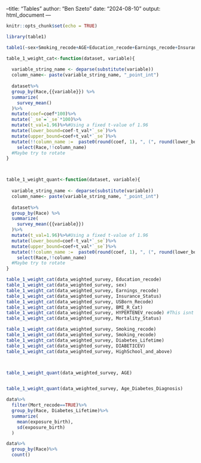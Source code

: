 --title: "Tables"
author: "Ben Szeto"
date: "2024-08-10"
output: html_document
---

```r
knitr::opts_chunk$set(echo = TRUE)
```

```r
library(table1)
```

```r

  
table1(~sex+Smoking_recode+AGE+Education_recode+Earnings_recode+Insurance_Status+USBorn_Recode+Age_Diabetes_Diagnosis+Lifespan_Diabetic+BMI_R_Cat+HYPERTENEV_recode+Mortality_Status+Diabetes_Lifetime |Race, data=data)

```

```r


table_1_weight_cat<-function(dataset, variable){
  
  variable_string_name <- deparse(substitute(variable))
  column_name<- paste(variable_string_name, "_point_int")
  
  dataset%>%
  group_by(Race,{{variable}}) %>%
  summarize(
    survey_mean()
  )%>%
  mutate(coef=coef*100)%>%
  mutate(`_se`=`_se`*100)%>%
  mutate(t_val=1.96)%>%#Using a fixed t-value of 1.96
  mutate(lower_bound=coef-t_val*`_se`)%>%
  mutate(upper_bound=coef+t_val*`_se`)%>%
  mutate(!!column_name :=  paste0(round(coef, 1), ", (", round(lower_bound, 1), "-", round(upper_bound, 1), ")")) %>%
    select(Race,!!column_name)
  #Maybe try to rotate
}



table_1_weight_quant<-function(dataset, variable){
  
  variable_string_name <- deparse(substitute(variable))
  column_name<- paste(variable_string_name, "_point_int")
  
  dataset%>%
  group_by(Race) %>%
  summarize(
    survey_mean({{variable}})
  )%>%
  mutate(t_val=1.96)%>%#Using a fixed t-value of 1.96
  mutate(lower_bound=coef-t_val*`_se`)%>%
  mutate(upper_bound=coef+t_val*`_se`)%>%
  mutate(!!column_name :=  paste0(round(coef, 1), ", (", round(lower_bound, 1), "-", round(upper_bound, 1), ")")) %>%
    select(Race,!!column_name)
  #Maybe try to rotate
}


```


```r

table_1_weight_cat(data_weighted_survey, Education_recode)
table_1_weight_cat(data_weighted_survey, sex)
table_1_weight_cat(data_weighted_survey, Earnings_recode)
table_1_weight_cat(data_weighted_survey, Insurance_Status)
table_1_weight_cat(data_weighted_survey, USBorn_Recode)
table_1_weight_cat(data_weighted_survey, BMI_R_Cat)
table_1_weight_cat(data_weighted_survey, HYPERTENEV_recode) #This isnt working for some reason
table_1_weight_cat(data_weighted_survey, Mortality_Status)

table_1_weight_cat(data_weighted_survey, Smoking_recode)
table_1_weight_cat(data_weighted_survey, Smoking_recode)
table_1_weight_cat(data_weighted_survey, Diabetes_Lifetime)
table_1_weight_cat(data_weighted_survey, DIABETICEV)
table_1_weight_cat(data_weighted_survey, HighSchool_and_above)




```

```r

table_1_weight_quant(data_weighted_survey, AGE)


table_1_weight_quant(data_weighted_survey, Age_Diabetes_Diagnosis)

```


```r
data%>%
  filter(Mort_recode==TRUE)%>%
  group_by(Race, Diabetes_Lifetime)%>%
  summarize(
    mean(exposure_birth),
    sd(exposure_birth)
  )

```


```r
data%>%
  group_by(Race)%>%
  count()
```
